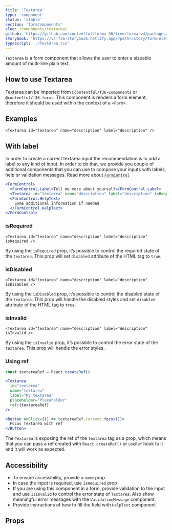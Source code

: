 ```yaml
---
title: 'Textarea'
type: 'component'
status: 'stable'
section: 'formComponents'
slug: /components/textarea/
github: 'https://github.com/contentful/forma-36/tree/forma-v4/packages/components/forms/src/Textarea'
storybook: 'https://v4-f36-storybook.netlify.app/?path=/story/form-elements-textarea--basic'
typescript: './TextArea.tsx'
---
```


`Textarea` is a form component that allows the user to enter a sizeable amount of multi-line plain text.

## How to use Textarea

Textarea can be imported from `@contentful/f36-components` or `@contentful/f36-forms`.
This component is renders a form element, therefore it should be used within the context of a `<Form>`.

## Examples

```tsx
<Textarea id="textarea" name="description" label="description" />
```

## With label

In order to create a correct textarea input the recommendation is to add a label to any kind of input. In order to do that, we provide you couple of additional components that you can use to compose your inputs with labels, help or validation messages.
Read more about [`FormControl`](/components/form-control)

```jsx
<FormControl>
  <FormControl.Label>Tell me more about yourself</FormControl.Label>
  <Textarea id="textarea" name="description" label="description" isRequired />
  <FormControl.HelpText>
    Some additional information if needed
  </FormControl.HelpText>
</FormControl>
```

### isRequired

```tsx
<Textarea id="textarea" name="description" label="description" isRequired />
```

By using the `isRequired` prop, it’s possible to control the required state of the `textarea`.
This prop will set `disabled` attribute of the HTML tag to `true`.

### isDisabled

```tsx
<Textarea id="textarea" name="description" label="description" isDisabled />
```

By using the `isDisabled` prop, it’s possible to control the disabled state of the `textarea`.
This prop will handle the disabled styles and set `disabled` attribute of the HTML tag to `true`.

### isInvalid

```tsx
<Textarea id="textarea" name="description" label="description" isInvalid />
```

By using the `isInvalid` prop, it’s possible to control the error state of the `textarea`.
This prop will handle the error styles.

### Using ref

```jsx static=true
const textareaRef = React.createRef()

<Textarea
  id="textarea"
  name="textarea"
  label="My textarea"
  placeholder="Placeholder"
  ref={textareaRef}
/>

<Button onClick={() => textareaRef.current.focus()}>
  Focus Textarea with ref
</Button>
```

The `Textarea` is exposing the ref of the `textarea` tag as a prop,
which means that you can pass a ref created with `React.createRef()` or `useRef` hook to it and it will work as expected.

## Accessibility

- To ensure accessibility, provide a `name` prop
- In case the input is required, use `isRequired` prop
- If you are using this component in a form, provide validation to the input and use `isInvalid` to control the error state of `Textarea`. Also show meaningful error messages with the `ValidationMessage` component.
- Provide instructions of how to fill the field with `HelpText` component

## Props


<Props of="Textarea" />
